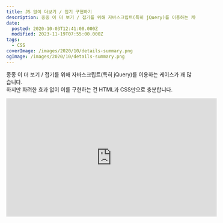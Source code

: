```yaml
---
title: JS 없이 더보기 / 접기 구현하기
description: 종종 이 더 보기 / 접기를 위해 자바스크립트(특히 jQuery)를 이용하는 케이스가 꽤 많습니다.하지만 화려한 효과 없이 이를 구현하는 건 HTML과 CSS만으로 충분합니다.
date:
  posted: 2020-10-03T12:41:00.000Z
  modified: 2023-11-19T07:55:00.000Z
tags:
  - CSS
coverImage: /images/2020/10/details-summary.png
ogImage: /images/2020/10/details-summary.png
---
```


종종 이 더 보기 / 접기를 위해 자바스크립트(특히 jQuery)를 이용하는 케이스가 꽤 많습니다.  
하지만 화려한 효과 없이 이를 구현하는 건 HTML과 CSS만으로 충분합니다.

<iframe allowfullscreen="true" frameBorder="0" width="560" height="315" src="https://codepen.io/marshall-ku/embed/PoNMbvV?default-tab=result" title="Details Summary" loading="lazy" />

## HTML

```html
<details>
    <summary>Click me</summary>
    <div>
        Lorem ipsum dolor sit amet consectetur adipisicing elit. Officia eum
        fugiat, dignissimos exercitationem, dicta quidem iste quia voluptatum
        iusto vel, eius maiores distinctio cupiditate optio laborum natus
        architecto corporis consectetur. Officiis labore hic aperiam modi
        incidunt nostrum enim necessitatibus commodi sed numquam voluptate
        dignissimos quidem molestias at, non amet expedita fuga rerum. Sequi ad
        velit magnam sapiente culpa unde iure iusto! Eveniet ducimus blanditiis
        veritatis ipsam mollitia distinctio provident ad eaque deleniti ipsa
        nemo, placeat sequi sunt et accusantium veniam ut, voluptatum numquam
        perspiciatis fugiat ea, adipisci ab! Tempora sed eveniet alias ex
        pariatur sequi eum similique accusantium reprehenderit sunt!
    </div>
</details>

```

아마 대부분 깊이 살펴보지 않았을 HTML 태그 중 `details` 태그를 이용해 이를 구현할 수 있습니다.

`details` 태그 내부에 `summary` 태그를 추가하면 `summary` 태그만 표시되고, `summary`를 클릭해야 `details` 내부의 나머지 내용이 표시됩니다.  
이때 `details` 태그에 `open`이란 속성이 토글됩니다.

## CSS

```css
details {
    margin-bottom: 1rem;
}

details > summary {
    background: rgba(150, 255, 150);
    padding: 1rem;
    outline: 0;
    border-radius: 5px;
    cursor: pointer;
    transition: background 0.5s;
}

details > summary::-webkit-details-marker {
    background: url(https://marshall-storage.tistory.com/attachment/cfile29.uf@993E16335F785C0037CB43.svg) no-repeat center;
    background-size: contain;
    color: transparent;
    transform: rotate3d(0, 0, 1, 90deg);
    transition: transform 0.25s;
}

details[open] > summary::-webkit-details-marker {
    transform: rotate3d(0, 0, 1, 180deg);
}

details[open] > summary {
    background: rgba(100, 255, 100);
}

details[open] > summary ~ * {
    animation: reveal 0.5s;
}

@keyframes reveal {
    from {
        opacity: 0;
        transform: translate3d(0, -10px, 0);
    }

    to {
        opacity: 1;
        transform: translate3d(0, 0, 0);
    }
}
```

summary 태그에 표시되는 삼각형은 summary::-webkit-details-marker 혹은 summary::marker로 수정하실 수 있습니다.  
반드시 두 개에 대한 스타일은 아래와 같이 따로 작성해주셔야 합니다.

```css
details > summary::marker {
    /* styles */
}

details > summary::-webkit-details-marker {
    /* styles */
}
```

`details` 내부의 요소가 표시될 땐 animation을 추가했습니다.  
opacity와 transform을 직접 추가하고 transition을 추가해도, display: block과 display: none을 토글하는 것처럼 transition이 작동하지 않으니, 반드시 animation을 추가하셔야 합니다.